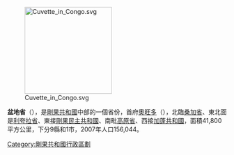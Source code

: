 [[Image:Cuvette__in_Congo.svg|200px]]

'''盆地省'''（{{lang-fr|Cuvette}}），是[[剛果共和國|剛果共和國]]中部的一個省份，首府[[奧旺多|奧旺多]]（{{lang|fr|Owando}}），北臨[[桑加省|桑加省]]、東北面是[[利夸拉省|利夸拉省]]、東接[[剛果民主共和國|剛果民主共和國]]、南毗[[高原省_(剛果共和國)|高原省]]、西接[[加蓬共和國|加蓬共和國]]，面積41,800平方公里，下分9縣和1市，2007年人口156,044。

{{RCongo-stub}}

{{剛果共和國}}

[[Category:剛果共和國行政區劃|Category:剛果共和國行政區劃]]